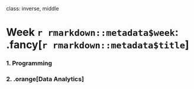 
class: inverse, middle

# Week `r rmarkdown::metadata$week`: .fancy[`r rmarkdown::metadata$title`]

### 1. Programming
### 2. .orange[Data Analytics]
